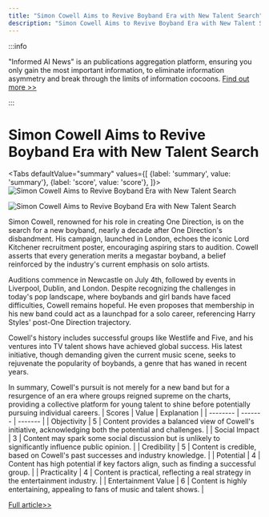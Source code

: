 ```yaml
---
title: "Simon Cowell Aims to Revive Boyband Era with New Talent Search"
description: "Simon Cowell Aims to Revive Boyband Era with New Talent Search"
---
```



:::info

"Informed AI News" is an publications aggregation platform, ensuring you only gain the most important information, to eliminate information asymmetry and break through the limits of information cocoons.  [Find out more >>](/docs/guides)

:::

# Simon Cowell Aims to Revive Boyband Era with New Talent Search


<Tabs
	defaultValue="summary"
	values={[
	{label: 'summary', value: 'summary'},
	{label: 'score', value: 'score'},
]}>
<TabItem value="summary">
<img
  src="https://image.informedainews.com/2024/06/Ent-GfL-1717551847-0.jpg"
  alt="Simon Cowell Aims to Revive Boyband Era with New Talent Search"
/>

<img
  src="https://image.informedainews.com/2024/06/Ent-20N-1717551847-1.jpg"
  alt="Simon Cowell Aims to Revive Boyband Era with New Talent Search"
/>



Simon Cowell, renowned for his role in creating One Direction, is on the search for a new boyband, nearly a decade after One Direction's disbandment. His campaign, launched in London, echoes the iconic Lord Kitchener recruitment poster, encouraging aspiring stars to audition. Cowell asserts that every generation merits a megastar boyband, a belief reinforced by the industry's current emphasis on solo artists.

Auditions commence in Newcastle on July 4th, followed by events in Liverpool, Dublin, and London. Despite recognizing the challenges in today's pop landscape, where boybands and girl bands have faced difficulties, Cowell remains hopeful. He even proposes that membership in his new band could act as a launchpad for a solo career, referencing Harry Styles' post-One Direction trajectory.

Cowell's history includes successful groups like Westlife and Five, and his ventures into TV talent shows have achieved global success. His latest initiative, though demanding given the current music scene, seeks to rejuvenate the popularity of boybands, a genre that has waned in recent years.

In summary, Cowell's pursuit is not merely for a new band but for a resurgence of an era where groups reigned supreme on the charts, providing a collective platform for young talent to shine before potentially pursuing individual careers.
</TabItem>
<TabItem value="score">
	| Scores     | Value   | Explanation |
	| -------- | ------- | ------- |
	| Objectivity  | 5    | Content provides a balanced view of Cowell's initiative, acknowledging both the potential and challenges.    |
	| Social Impact | 3     | Content may spark some social discussion but is unlikely to significantly influence public opinion.    |
	| Credibility    | 5    | Content is credible, based on Cowell's past successes and industry knowledge.    |
	| Potential    | 4    | Content has high potential if key factors align, such as finding a successful group.    |
	| Practicality    | 4    | Content is practical, reflecting a real strategy in the entertainment industry.    |
	| Entertainment Value    | 6    | Content is highly entertaining, appealing to fans of music and talent shows.    |
</TabItem>
</Tabs>

[Full article>>](https://www.theguardian.com/music/article/2024/jun/04/simon-cowell-launches-search-for-new-boyband-by-highlighting-potential-solo-career)
